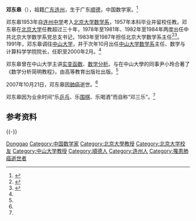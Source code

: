 '''邓东皋'''（{{bd|1935年||2007年|10月21日}}），祖籍[[广东|广东]][[连州|连州]]，生于广东[[顺德|顺德]]，中国数学家。<ref name=nd>{{cite news|title=数学家邓东皋帅在授课时|url=http://news.sina.com.cn/o/2007-10-30/024912808442s.shtml|accessdate=2017-03-02|work=南方都市报|date=2007-10-30|archive-date=2019-08-28|archive-url=https://web.archive.org/web/20190828031426/http://news.sina.com.cn/o/2007-10-30/024912808442s.shtml|dead-url=no}}</ref>

邓东皋1953年自[[连州中学|连州中学]]考入[[北京大学数学系|北京大学数学系]]，1957年本科毕业并留校任教。邓东皋在[[北京大学|北京大学]]任教超过三十年，1978年至1981年、1982年至1984年两度出任中共北京大学数学系党总支书记，1983年至1987年担任北京大学数学系主任<ref>{{cite web|title=历史沿革|url=http://www.math.pku.edu.cn/static/lishiyange.html|website=北京大学数学科学学院|accessdate=2017-03-02|archive-url=https://web.archive.org/web/20170324190921/http://www.math.pku.edu.cn/static/lishiyange.html|archive-date=2017-03-24|dead-url=yes}}</ref><ref>{{cite book|editor=《今日北大》编写组|title=今日北大|date=1988-04|publisher=北京大学出版社|location=北京|isbn=7-301-00340-4|pages=57}}</ref>。1991年，邓东皋调往[[中山大学|中山大学]]，并于次年10月出任[[中山大学数学系|中山大学数学系]]主任、数学与计算科学学院院长，任职至2000年2月。<ref name=nd/>

邓东皋曾在中山大学主讲[[实变函数|实变函数]]、[[数学分析|数学分析]]。与在中山大學的同事尹小玲合著了《数学分析简明教程》，由高等教育出版社出版。<ref name=nd/>

2007年10月21日，邓东皋因[[肺癌|肺癌]]逝世。<ref name=nd/>

邓东皋因为业余时间“乐[[乒乓球|乒乓]]、乐[[围棋|围棋]]、乐喝酒”而自称“邓三乐”。<ref name=nd/>

== 参考资料 ==
{{reflist}}

{{-}}
{{start box}}
{{s-edu}}
{{s-before|[[丁石孙|丁石孙]]}}
{{s-title|[[北京大学数学系|北京大学数学系]]主任|1983年—1987年}}
{{s-after|[[李忠_(数学家)|李忠]]}}
{{end box}}
{{Authority control}}
{{DEFAULTSORT:Deng Donggao}}
[[Category:邓姓|Donggao]]
[[Category:中国数学家|Category:中国数学家]]
[[Category:北京大學教授|Category:北京大學教授]]
[[Category:北京大学校友|Category:北京大学校友]]
[[Category:中山大学教授|Category:中山大学教授]]
[[Category:順德人|Category:順德人]]
[[Category:连州人|Category:连州人]]
[[Category:罹患肺癌逝世者|Category:罹患肺癌逝世者]]